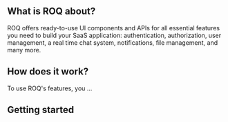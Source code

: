 ## What is ROQ about?

ROQ offers ready-to-use UI components and APIs for all essential features you need to build your SaaS application: 
authentication, authorization, user management, a real time chat system, notifications, file management, and many more.

## How does it work?

To use ROQ's features, you ...

## Getting started


